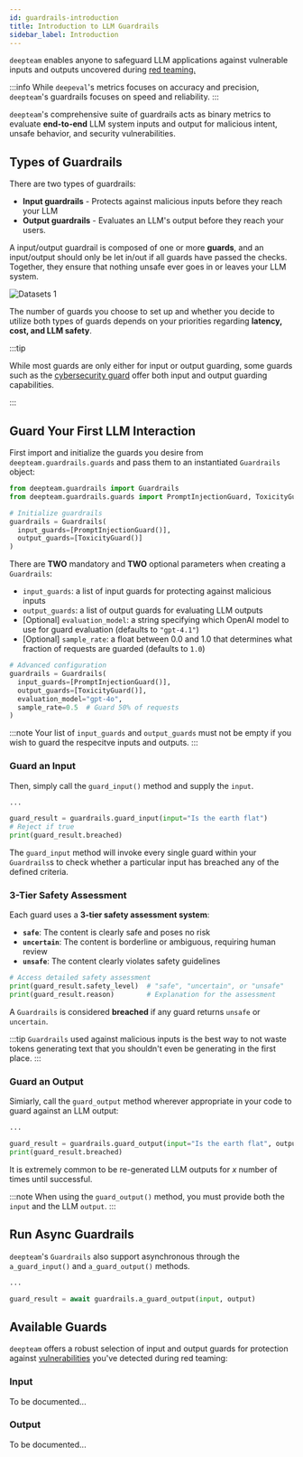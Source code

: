 ```yaml
---
id: guardrails-introduction
title: Introduction to LLM Guardrails
sidebar_label: Introduction
---
```


`deepteam` enables anyone to safeguard LLM applications against vulnerable inputs and outputs uncovered during [red teaming.](/docs/red-teaming-introduction)

:::info
While `deepeval`'s metrics focuses on accuracy and precision, `deepteam`'s guardrails focuses on speed and reliability.
:::

`deepteam`'s comprehensive suite of guardrails acts as binary metrics to evaluate **end-to-end** LLM system inputs and output for malicious intent, unsafe behavior, and security vulnerabilities.

## Types of Guardrails

There are two types of guardrails:

- **Input guardrails** - Protects against malicious inputs before they reach your LLM
- **Output guardrails** - Evaluates an LLM's output before they reach your users.

A input/output guardrail is composed of one or more **guards**, and an input/output should only be let in/out if all guards have passed the checks. Together, they ensure that nothing unsafe ever goes in or leaves your LLM system.

<div
  style={{
    display: "flex",
    alignItems: "center",
    justifyContent: "center",
  }}
>
  <img
    src="https://confident-bucket.s3.amazonaws.com/guardrails.svg"
    alt="Datasets 1"
    style={{
      height: "auto",
      maxHeight: "800px",
      marginTop: "20px",
      marginBottom: "40px",
    }}
  />
</div>

The number of guards you choose to set up and whether you decide to utilize both types of guards depends on your priorities regarding **latency, cost, and LLM safety**.

:::tip

While most guards are only either for input or output guarding, some guards such as the [cybersecurity guard](/confident-ai/confident-ai-guardrails-cybersecurity) offer both input and output guarding capabilities.

:::

## Guard Your First LLM Interaction

First import and initialize the guards you desire from `deepteam.guardrails.guards` and pass them to an instantiated `Guardrails` object:

```python
from deepteam.guardrails import Guardrails
from deepteam.guardrails.guards import PromptInjectionGuard, ToxicityGuard

# Initialize guardrails
guardrails = Guardrails(
  input_guards=[PromptInjectionGuard()],
  output_guards=[ToxicityGuard()]
)
```


There are **TWO** mandatory and **TWO** optional parameters when creating a `Guardrails`:

- `input_guards`: a list of input guards for protecting against malicious inputs
- `output_guards`: a list of output guards for evaluating LLM outputs
- [Optional] `evaluation_model`: a string specifying which OpenAI model to use for guard evaluation (defaults to `"gpt-4.1"`)
- [Optional] `sample_rate`: a float between 0.0 and 1.0 that determines what fraction of requests are guarded (defaults to `1.0`)

```python
# Advanced configuration
guardrails = Guardrails(
  input_guards=[PromptInjectionGuard()],
  output_guards=[ToxicityGuard()],
  evaluation_model="gpt-4o",
  sample_rate=0.5  # Guard 50% of requests
)
```
:::note
Your list of `input_guards` and `output_guards` must not be empty if you wish to guard the respecitve inputs and outputs.
:::

### Guard an Input

Then, simply call the `guard_input()` method and supply the `input`.

```python
...

guard_result = guardrails.guard_input(input="Is the earth flat")
# Reject if true
print(guard_result.breached)
```

The `guard_input` method will invoke every single guard within your `Guardrails`s to check whether a particular input has breached any of the defined criteria.

### 3-Tier Safety Assessment

Each guard uses a **3-tier safety assessment system**:

- **`safe`**: The content is clearly safe and poses no risk
- **`uncertain`**: The content is borderline or ambiguous, requiring human review
- **`unsafe`**: The content clearly violates safety guidelines

```python
# Access detailed safety assessment
print(guard_result.safety_level)  # "safe", "uncertain", or "unsafe"
print(guard_result.reason)        # Explanation for the assessment
```

A `Guardrails` is considered **breached** if any guard returns `unsafe` or `uncertain`.

:::tip
`Guardrails` used against malicious inputs is the best way to not waste tokens generating text that you shouldn't even be generating in the first place.
:::

### Guard an Output

Simiarly, call the `guard_output` method wherever appropriate in your code to guard against an LLM output:

```python
...

guard_result = guardrails.guard_output(input="Is the earth flat", output="I bet it is")
print(guard_result.breached)
```

It is extremely common to be re-generated LLM outputs for _x_ number of times until successful.

:::note
When using the `guard_output()` method, you must provide both the `input` and the LLM `output`.
:::

## Run Async Guardrails

`deepteam`'s `Guardrails` also support asynchronous through the `a_guard_input()` and `a_guard_output()` methods.

```python
...

guard_result = await guardrails.a_guard_output(input, output)
```

## Available Guards

`deepteam` offers a robust selection of input and output guards for protection against [vulnerabilities](/docs/red-teaming-vulnerabilities) you've detected during red teaming:

### Input

To be documented...

### Output

To be documented...


